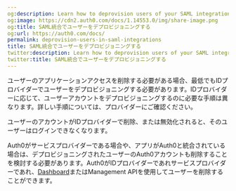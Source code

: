 ```yaml
---
og:description: Learn how to deprovision users of your SAML integration.
og:image: https://cdn2.auth0.com/docs/1.14553.0/img/share-image.png
og:title: SAML統合でユーザーをデプロビジョニングする
og:url: https://auth0.com/docs/
permalink: deprovision-users-in-saml-integrations
title: SAML統合でユーザーをデプロビジョニングする
twitter:description: Learn how to deprovision users of your SAML integration.
twitter:title: SAML統合でユーザーをデプロビジョニングする
---
```


ユーザーのアプリケーションアクセスを削除する必要がある場合、最低でもIDプロバイダーでユーザーをデプロビジョニングする必要があります。IDプロバイダーに応じて、ユーザーアカウントをデプロビジョニングするのに必要な手順は異なります。詳しい手順については、プロバイダーにご確認ください。

ユーザーのアカウントがIDプロバイダーで削除、または無効化されると、そのユーザーはログインできなくなります。

Auth0がサービスプロバイダーである場合や、アプリがAuth0と統合されている場合は、デプロビジョニングされたユーザーのAuth0アカウントも削除することを検討する必要があります。Auth0がIDプロバイダーであれサービスプロバイダーであれ、[Dashboard](%24%7Bmanage_url%7D/#/users)またはManagement APIを使用してユーザーを削除することができます。